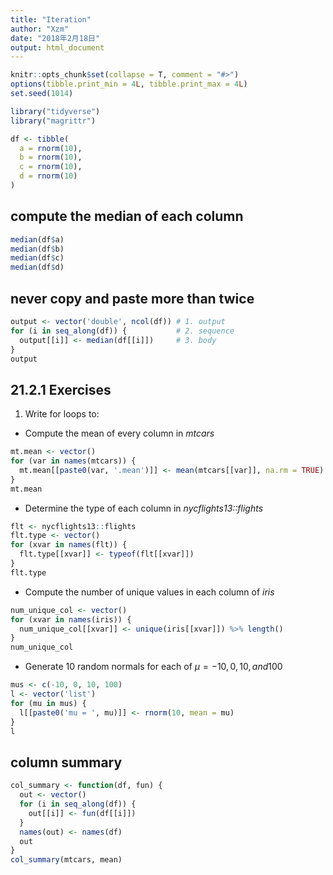 ```yaml
---
title: "Iteration"
author: "Xzm"
date: "2018年2月18日"
output: html_document
---
```

```r
knitr::opts_chunk$set(collapse = T, comment = "#>")
options(tibble.print_min = 4L, tibble.print_max = 4L)
set.seed(1014)
```

```r
library("tidyverse")
library("magrittr")
```

```r
df <- tibble(
  a = rnorm(10),
  b = rnorm(10),
  c = rnorm(10),
  d = rnorm(10)
)
```
## compute the median of each column
```r
median(df$a)
median(df$b)
median(df$c)
median(df$d)
```

## never copy and paste more than twice
```r
output <- vector('double', ncol(df)) # 1. output
for (i in seq_along(df)) {           # 2. sequence
  output[[i]] <- median(df[[i]])     # 3. body
}
output
```

## 21.2.1 Exercises
1. Write for loops to:
  - Compute the mean of every column in *mtcars*
```r
mt.mean <- vector()
for (var in names(mtcars)) {
  mt.mean[[paste0(var, '.mean')]] <- mean(mtcars[[var]], na.rm = TRUE)
}
mt.mean
```
 - Determine the type of each column in *nycflights13::flights*
```r
flt <- nycflights13::flights
flt.type <- vector()
for (xvar in names(flt)) {
  flt.type[[xvar]] <- typeof(flt[[xvar]])
}
flt.type
```
  - Compute the number of unique values in each column of *iris*
```r
num_unique_col <- vector()
for (xvar in names(iris)) {
  num_unique_col[[xvar]] <- unique(iris[[xvar]]) %>% length()
}
num_unique_col
```

 - Generate 10 random normals for each of $\mu = -10, 0, 10, and 100$ 
```r
mus <- c(-10, 0, 10, 100)
l <- vector('list')
for (mu in mus) {
  l[[paste0('mu = ', mu)]] <- rnorm(10, mean = mu)
}
l
```
 
## column summary
```r
col_summary <- function(df, fun) {
  out <- vector()
  for (i in seq_along(df)) {
    out[[i]] <- fun(df[[i]])
  }
  names(out) <- names(df)
  out
}
col_summary(mtcars, mean)
```

